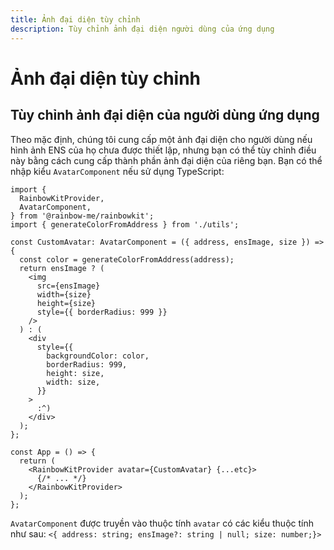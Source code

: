 ```yaml
---
title: Ảnh đại diện tùy chỉnh
description: Tùy chỉnh ảnh đại diện người dùng của ứng dụng
---
```


# Ảnh đại diện tùy chỉnh

## Tùy chỉnh ảnh đại diện của người dùng ứng dụng

Theo mặc định, chúng tôi cung cấp một ảnh đại diện cho người dùng nếu hình ảnh ENS của họ chưa được thiết lập, nhưng bạn có thể tùy chỉnh điều này bằng cách cung cấp thành phần ảnh đại diện của riêng bạn. Bạn có thể nhập kiểu `AvatarComponent` nếu sử dụng TypeScript:

```tsx
import {
  RainbowKitProvider,
  AvatarComponent,
} from '@rainbow-me/rainbowkit';
import { generateColorFromAddress } from './utils';

const CustomAvatar: AvatarComponent = ({ address, ensImage, size }) => {
  const color = generateColorFromAddress(address);
  return ensImage ? (
    <img
      src={ensImage}
      width={size}
      height={size}
      style={{ borderRadius: 999 }}
    />
  ) : (
    <div
      style={{
        backgroundColor: color,
        borderRadius: 999,
        height: size,
        width: size,
      }}
    >
      :^)
    </div>
  );
};

const App = () => {
  return (
    <RainbowKitProvider avatar={CustomAvatar} {...etc}>
      {/* ... */}
    </RainbowKitProvider>
  );
};
```

`AvatarComponent` được truyền vào thuộc tính `avatar` có các kiểu thuộc tính như sau: `<{ address: string; ensImage?: string | null; size: number;}>`
